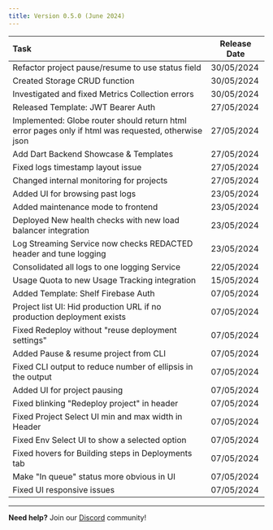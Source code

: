 ```yaml
---
title: Version 0.5.0 (June 2024)
---
```


| Task                                                                                                | Release Date |
| :-------------------------------------------------------------------------------------------------- | ------------ |
| Refactor project pause/resume to use status field                                                   | 30/05/2024   |
| Created Storage CRUD function                                                                       | 30/05/2024   |
| Investigated and fixed Metrics Collection errors                                                    | 30/05/2024   |
| Released Template: JWT Bearer Auth                                                                  | 27/05/2024   |
| Implemented: Globe router should return html error pages only if html was requested, otherwise json | 27/05/2024   |
| Add Dart Backend Showcase & Templates                                                               | 27/05/2024   |
| Fixed logs timestamp layout issue                                                                   | 27/05/2024   |
| Changed internal monitoring for projects                                                            | 27/05/2024   |
| Added UI for browsing past logs                                                                     | 23/05/2024   |
| Added maintenance mode to frontend                                                                  | 23/05/2024   |
| Deployed New health checks with new load balancer integration                                       | 23/05/2024   |
| Log Streaming Service now checks REDACTED header and tune logging                                   | 23/05/2024   |
| Consolidated all logs to one logging Service                                                        | 22/05/2024   |
| Usage Quota to new Usage Tracking integration                                                       | 15/05/2024   |
| Added Template: Shelf Firebase Auth                                                                 | 07/05/2024   |
| Project list UI: Hid production URL if no production deployment exists                              | 07/05/2024   |
| Fixed Redeploy without "reuse deployment settings"                                                  | 07/05/2024   |
| Added Pause & resume project from CLI                                                               | 07/05/2024   |
| Fixed CLI output to reduce number of ellipsis in the output                                         | 07/05/2024   |
| Added UI for project pausing                                                                        | 07/05/2024   |
| Fixed blinking "Redeploy project" in header                                                         | 07/05/2024   |
| Fixed Project Select UI min and max width in Header                                                 | 07/05/2024   |
| Fixed Env Select UI to show a selected option                                                       | 07/05/2024   |
| Fixed hovers for Building steps in Deployments tab                                                  | 07/05/2024   |
| Make "In queue" status more obvious in UI                                                           | 07/05/2024   |
| Fixed UI responsive issues                                                                          | 07/05/2024   |

---

**Need help?** Join our [Discord](https://invertase.link/globe-discord) community!
